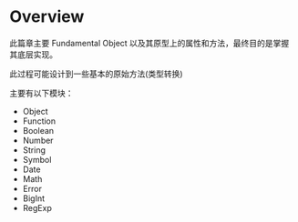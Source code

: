 # Overview

此篇章主要 Fundamental Object 以及其原型上的属性和方法，最终目的是掌握其底层实现。

此过程可能设计到一些基本的原始方法(类型转换)

主要有以下模块：

- Object
- Function
- Boolean
- Number
- String
- Symbol
- Date
- Math
- Error
- BigInt
- RegExp